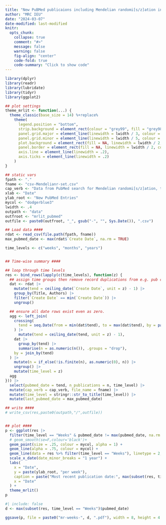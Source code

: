 ```yaml
---
title: "New PuBMed publicaions including Mendelian randomi[s/z]ation in the title only"
author: "MRC IEU"
date: "2024-03-07"
date-modified: last-modified
knitr:
  opts_chunk: 
    collapse: true
    comment: "#>"
    message: false
    warning: false
    fig-align: "center"
    code-fold: true
    code-summary: "Click to show code"
---
```


```r
library(dplyr)
library(readr)
library(lubridate)
library(tidyr)
library(ggplot2)

## plot settings
theme_mrlit <- function(...) {
  theme_classic(base_size = 14) %+replace%
    theme(
      legend.position = "bottom",
      strip.background = element_rect(colour = "grey99", fill = "grey98"),
      panel.grid.major = element_line(linewidth = lwidth / 3, colour = "grey"),
      panel.grid.minor = element_line(linewidth = lwidth / 5, colour = "grey"),
      plot.background = element_rect(fill = NA, linewidth = lwidth / 2, colour = "grey"),
      panel.border = element_rect(fill = NA, linewidth = lwidth / 2, colour = "grey"),
      axis.line = element_line(linewidth = .2),
      axis.ticks = element_line(linewidth = .2)
    )
}

## static vars
fpath <- "."
fname <- "csv-Mendelianr-set.csv"
cap_verb <- "Data from PubMed search for Mendelian randomi[s/z]ation, title only. "
xlab <- "Date"
ylab_root <- "New PubMed Entries"
mycol <- "dodgerblue3"
lwidth <- .4
outpath <- "data"
outfroot <- "mrlit_pubmed"
outfile <- paste0(outfroot, "_", gsub("-", "", Sys.Date()), ".csv")

## Load data ####
rdat <- read_csv(file.path(fpath, fname))
max_pubmed_date <- max(rdat$`Create Date`, na.rm = TRUE)

time_levels <- c("weeks", "months", "years")


## Time-wise summary ####

## loop through time levels
res <- bind_rows(lapply(c(time_levels), function(z) {
  ## assign time groups then remove record duplications from e.g. pub comments
  dat <- rdat |>
    mutate(tend = ceiling_date(`Create Date`, unit = z) - 1) |>
    group_by(Title, Authors) |>
    filter(`Create Date` == min(`Create Date`)) |>
    ungroup()

  ## ensure all date rows exist even as zero.
  agg <- left_join(
    crossing(
      tend = seq.Date(from = min(dat$tend), to = max(dat$tend), by = paste(1, gsub("s$", "", z)))
    ) |>
      mutate(tend = ceiling_date(tend, unit = z) - 1),
    dat |>
      group_by(tend) |>
      summarise(n = as.numeric(n()), .groups = "drop"),
    by = join_by(tend)
  ) |>
    mutate(n = if_else(!is.finite(n), as.numeric(0), n)) |>
    ungroup() |>
    mutate(time_level = z)
  agg
})) |>
  select(pubmed_date = tend, n_publications = n, time_level) |>
  mutate(cap_verb = cap_verb, file_name = fname) |>
  mutate(time_level = stringr::str_to_title(time_level)) |>
  mutate(last_pubmed_date = max_pubmed_date)

## write ####
# write_csv(res,paste0(outpath,"/",outfile))


## plot ####
p <- ggplot(res |>
  filter(time_level == "Weeks" & pubmed_date != max(pubmed_date, na.rm = F)), aes(pubmed_date, n_publications)) +
  # geom_smooth(se=F,colour='black')+
  geom_point(size = .25, colour = mycol, alpha = 1) +
  geom_line(alpha = .75, colour = mycol) +
  geom_line(data = res %>% filter(time_level == "Weeks"), linetype = 2, alpha = .75, colour = mycol) +
  scale_x_date(date_minor_breaks = "1 year") +
  labs(
    x = "Date",
    y = paste(ylab_root, "per week"),
    caption = paste("Most recent publication date:", max(subset(res, time_level == "Weeks")$pubmed_date)),
    x = "Date"
  ) +
  theme_mrlit()
p
```

```r
#| include: false
d <- max(subset(res, time_level == "Weeks")$pubmed_date)

ggsave(p, file = paste0("mr-weeks-", d, ".pdf"), width = 8, height = 4.5)
```
